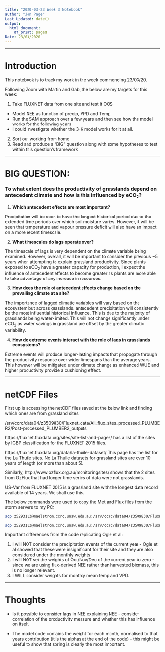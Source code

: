 ```yaml
---
title: "2020-03-23 Week 3 Notebook"
author: "Jon Page"
Last Updated: date()
output:
  html_document:
    df_print: paged
Date: 23/03/2020
---
```

***
# Introduction

This notebook is to track my work in the week commencing 23/03/20.

Following Zoom with Martin and Gab, the below are my targets for this week:

1. Take FLUXNET data from one site and test it OOS
 + Model NEE as function of precip, VPD and Temp
 + Run the SAM approach over a few years and then see how the model works for
 the following years
 + I could investigate whether the 3-6 model works for it at all.
2. Sort out working from home
3. Read and produce a "BIG" question along with some hypotheses to test within
this question's framework

***

# BIG QUESTION:

### To what extent does the productivity of grasslands depend on antecedent climate and how is this influenced by eCO~2~?

1. **Which antecedent effects are most important?**

Precipitation will be seen to have the longest historical period due to the 
extended time periods over which soil moisture varies. However, it will be seen
that temperature and vapour pressure deficit will also have an impact on a more
recent timescale.

2. **What timescales do lags operate over?**

The timescale of lags is very dependent on the climate variable being examined.
However, overall, it will be important to consider the previous ~5 years when
attempting to explain grassland productivity. Since plants exposed to eCO~2~ 
have a greater capacity for production, I expect the influence of antecedent 
effects to become greater as plants are more able to take advantage of any increase
in resources.

3. **How does the role of antecedent effects change based on the prevailing climate 
at a site?**

The importance of lagged climatic variables will vary based on the ecosystem
but across grasslands, antecedent precipitation will consistently be the most 
influential historical influence. This is due to the majority of grasslands being
water-limited. This will not change significantly under eCO~2~ as water savings 
in grassland are offset by the greater climatic variability.

4. **How do extreme events interact with the role of lags in grasslands ecosystems?**

Extreme events will produce longer-lasting impacts that propogate through the 
productivity response over wider timespans than the average years. This however
will be mitigated under climate change as enhanced WUE and higher productivity
provide a cushioning effect.

***
# netCDF Files

First up is accessing the netCDF files saved at the below link and finding which
ones are from grassland sites

/srv/ccrc/data04/z3509830/Fluxnet_data/All_flux_sites_processed_PLUMBER2/Post-processed_PLUMBER2_outputs

https://fluxnet.fluxdata.org/sites/site-list-and-pages/ has a list of the sites
by IGBP classification for the FLUXNET 2015 files. 

https://fluxnet.fluxdata.org/data/la-thuile-dataset/ This page has the list for
the La Thuile sites. No La Thuile datasets for grassland sites are over 10 years 
of length (or more than about 5).

Similarly, http://www.ozflux.org.au/monitoringsites/ shows that the 2 sites from
OzFlux that had longer time series of data were not grasslands. 

US-Var from FLUXNET 2015 is a grassland site with the longest data record 
available of 14 years. We shall use this.

The below commands were used to copy the Met and Flux files from the storm 
servers to my PC:

```bash
scp z5293113@maelstrom.ccrc.unsw.edu.au:/srv/ccrc/data04/z3509830/Fluxnet_data/All_flux_sites_processed_PLUMBER2/Post-processed_PLUMBER2_outputs/Nc_files/Flux/US-Wkg_2005-2014_FLUXNET2015_Flux.nc .

scp z5293113@maelstrom.ccrc.unsw.edu.au:/srv/ccrc/data04/z3509830/Fluxnet_data/All_flux_sites_processed_PLUMBER2/Post-processed_PLUMBER2_outputs/Nc_files/Met/US-Wkg_2005-2014_FLUXNET2015_Met.nc .
```

Important differences from the code replicating Ogle et al:

1. I will NOT consider the precipitation events of the current year - Ogle et al
showed that these were insignificant for their site and they are also considered
under the monthly weights
2. I will NOT set the weights of Oct/Nov/Dec of the current year to zero - since
we are using flux-derived NEE rather than harvested biomass, this is no longer
relevant.
3. I WILL consider weights for monthly mean temp and VPD. 






***
# Thoughts

* Is it possible to consider lags in NEE explaining NEE - consider correlation of
the productivity measure and whether this has influence on itself.

* The model code contains the weight for each month, normalised to that years
contribution (it is the alphas at the end of the code) - this might be useful
to show that spring is clearly the most important.